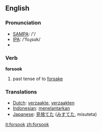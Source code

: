 ==English==

=== Pronunciation ===
*[[w:SAMPA|SAMPA]]: /'/
*[[w:IPA|IPA]]: /'foɻsʊk/
*{{audio|en-us-forsook.ogg|Audio (US)}}

=== Verb ===

'''forsook'''

# past tense of to [[forsake]]

=== Translations ===
*[[Dutch]]: [[verzaakte]], [[verzaakten]]
*[[Indonesian]]: [[telantar|menelantarkan]]
*[[Japanese]]: [[見捨てた]] ([[みすてた]], misuteta)

[[it:forsook]]
[[zh:forsook]]